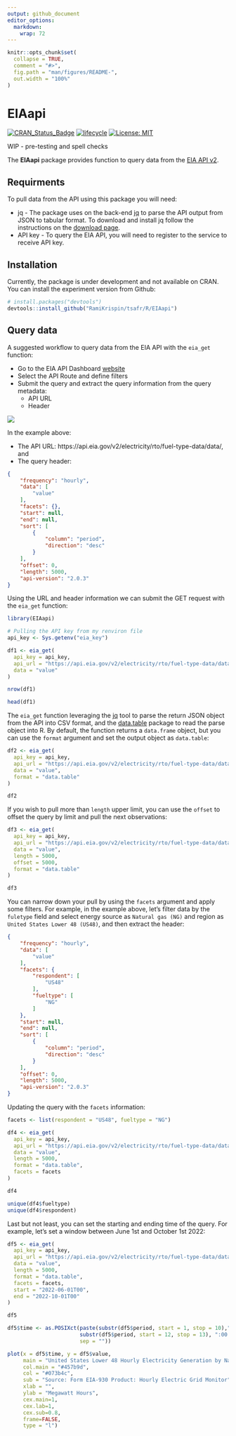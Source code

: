 ```yaml
---
output: github_document
editor_options: 
  markdown: 
    wrap: 72
---
```


<!-- README.md is generated from README.Rmd. Please edit that file -->

```r
knitr::opts_chunk$set(
  collapse = TRUE,
  comment = "#>",
  fig.path = "man/figures/README-",
  out.width = "100%"
)
```

# EIAapi

<!-- badges: start -->
[![CRAN_Status_Badge](https://www.r-pkg.org/badges/version/EIAapu)](https://cran.r-project.org/package=EIAapi)
[![lifecycle](https://img.shields.io/badge/lifecycle-experimental-orange.svg)](https://lifecycle.r-lib.org/articles/stages.html#experimental)
[![License:
MIT](https://img.shields.io/badge/License-MIT-blue.svg)](https://opensource.org/licenses/MIT)
<!-- badges: end -->

WIP - pre-testing and spell checks

The **EIAapi** package provides function to query data from the [EIA API
v2](https://www.eia.gov/opendata/).

## Requirments

To pull data from the API using this package you will need:

-   jq - The package uses on the back-end
    [jq](https://stedolan.github.io/jq/) to parse the API output from
    JSON to tabular format. To download and install jq follow the
    instructions on the [download
    page](https://stedolan.github.io/jq/download/).
-   API key - To query the EIA API, you will need to register to the
    service to receive API key.

## Installation

Currently, the package is under development and not available on CRAN.
You can install the experiment version from Github:

``` r
# install.packages("devtools")
devtools::install_github("RamiKrispin/tsafr/R/EIAapi")
```

## Query data

A suggested workflow to query data from the EIA API with the `eia_get`
function:

-   Go to the EIA API Dashboard
    [website](https://www.eia.gov/opendata/browser)
-   Select the API Route and define filters
-   Submit the query and extract the query information from the query
    metadata:
    -   API URL
    -   Header

[![](man/images/EIA_API_browser.png)](https://www.eia.gov/opendata/browser/)

In the example above: 

- The API URL: https://api.eia.gov/v2/electricity/rto/fuel-type-data/data/, and
- The query header: 
```JSON
{
    "frequency": "hourly",
    "data": [
        "value"
    ],
    "facets": {},
    "start": null,
    "end": null,
    "sort": [
        {
            "column": "period",
            "direction": "desc"
        }
    ],
    "offset": 0,
    "length": 5000,
    "api-version": "2.0.3"
}
```

Using the URL and header information we can submit the GET request with the `eia_get` function:

```r
library(EIAapi)

# Pulling the API key from my renviron file
api_key <- Sys.getenv("eia_key")

df1 <- eia_get(
  api_key = api_key,
  api_url = "https://api.eia.gov/v2/electricity/rto/fuel-type-data/data/",
  data = "value"
)

nrow(df1)

head(df1)
```

The `eia_get` function leveraging the [jq](https://stedolan.github.io/jq/) tool to parse the return JSON object from the API into CSV format, and the [data.table](https://cran.r-project.org/web/packages/data.table/) package to read the parse object into R. By default, the function returns a `data.frame` object, but you can use the `format` argument and set the output object as `data.table`:

```r
df2 <- eia_get(
  api_key = api_key,
  api_url = "https://api.eia.gov/v2/electricity/rto/fuel-type-data/data/",
  data = "value",
  format = "data.table"
)

df2
```

If you wish to pull more than `length` upper limit, you can use the `offset` to offset the query by limit and pull the next observations:


```r
df3 <- eia_get(
  api_key = api_key,
  api_url = "https://api.eia.gov/v2/electricity/rto/fuel-type-data/data/",
  data = "value",
  length = 5000,
  offset = 5000,
  format = "data.table"
)

df3
```

You can narrow down your pull by using the `facets` argument and apply some filters. For example, in the example above, let's filter data by the `fuletype` field and select energy source as `Natural gas (NG)` and region as `United States Lower 48 (US48)`, and then extract the header:

``` JSON
{
    "frequency": "hourly",
    "data": [
        "value"
    ],
    "facets": {
        "respondent": [
            "US48"
        ],
        "fueltype": [
            "NG"
        ]
    },
    "start": null,
    "end": null,
    "sort": [
        {
            "column": "period",
            "direction": "desc"
        }
    ],
    "offset": 0,
    "length": 5000,
    "api-version": "2.0.3"
}
```

Updating the query with the `facets` information:

```r
facets <- list(respondent = "US48", fueltype = "NG")

df4 <- eia_get(
  api_key = api_key,
  api_url = "https://api.eia.gov/v2/electricity/rto/fuel-type-data/data/",
  data = "value",
  length = 5000,
  format = "data.table",
  facets = facets
)

df4

unique(df4$fueltype)
unique(df4$respondent)
```


Last but not least, you can set the starting and ending time of the query. For example, let's set a window between June 1st and October 1st 2022:


```r
df5 <- eia_get(
  api_key = api_key,
  api_url = "https://api.eia.gov/v2/electricity/rto/fuel-type-data/data/",
  data = "value",
  length = 5000,
  format = "data.table",
  facets = facets,
  start = "2022-06-01T00",
  end = "2022-10-01T00"
)

df5

df5$time <- as.POSIXct(paste(substr(df5$period, start = 1, stop = 10)," ", 
                       substr(df5$period, start = 12, stop = 13), ":00:00", 
                       sep = ""))

plot(x = df5$time, y = df5$value, 
     main = "United States Lower 48 Hourly Electricity Generation by Natural Gas",
     col.main = "#457b9d",
     col = "#073b4c",
     sub = "Source: Form EIA-930 Product: Hourly Electric Grid Monitor",
     xlab = "",
     ylab = "Megawatt Hours",
     cex.main=1, 
     cex.lab=1, 
     cex.sub=0.8,
     frame=FALSE,
     type = "l")
```

